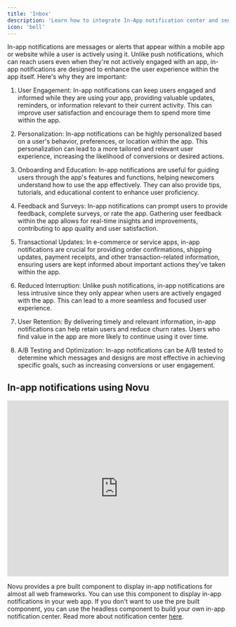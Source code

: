 ```yaml
---
title: 'Inbox'
description: 'Learn how to integrate In-App notification center and send In-App notification using Novu'
icon: 'bell'
---
```


In-app notifications are messages or alerts that appear within a mobile app or website while a user is actively using it. Unlike push notifications, which can reach users even when they're not actively engaged with an app, in-app notifications are designed to enhance the user experience within the app itself. Here's why they are important:

1. User Engagement: In-app notifications can keep users engaged and informed while they are using your app, providing valuable updates, reminders, or information relevant to their current activity. This can improve user satisfaction and encourage them to spend more time within the app.

2. Personalization: In-app notifications can be highly personalized based on a user's behavior, preferences, or location within the app. This personalization can lead to a more tailored and relevant user experience, increasing the likelihood of conversions or desired actions.

3. Onboarding and Education: In-app notifications are useful for guiding users through the app's features and functions, helping newcomers understand how to use the app effectively. They can also provide tips, tutorials, and educational content to enhance user proficiency.

4. Feedback and Surveys: In-app notifications can prompt users to provide feedback, complete surveys, or rate the app. Gathering user feedback within the app allows for real-time insights and improvements, contributing to app quality and user satisfaction.

5. Transactional Updates: In e-commerce or service apps, in-app notifications are crucial for providing order confirmations, shipping updates, payment receipts, and other transaction-related information, ensuring users are kept informed about important actions they've taken within the app.

6. Reduced Interruption: Unlike push notifications, in-app notifications are less intrusive since they only appear when users are actively engaged with the app. This can lead to a more seamless and focused user experience.

7. User Retention: By delivering timely and relevant information, in-app notifications can help retain users and reduce churn rates. Users who find value in the app are more likely to continue using it over time.

8. A/B Testing and Optimization: In-app notifications can be A/B tested to determine which messages and designs are most effective in achieving specific goals, such as increasing conversions or user engagement.


## In-app notifications using Novu

<iframe src="https://www.loom.com/embed/e1a6a16b024a408eafb15dfcc2d2e0c3" width="100%" height="400px" frameBorder="0" allowFullScreen></iframe>

Novu provides a pre built component to display in-app notifications for almost all web frameworks. You can use this component to display in-app notifications in your web app. If you don't want to use the pre built component, you can use the headless component to build your own in-app notification center. Read more about notification center [here](/notification-center/introduction).





